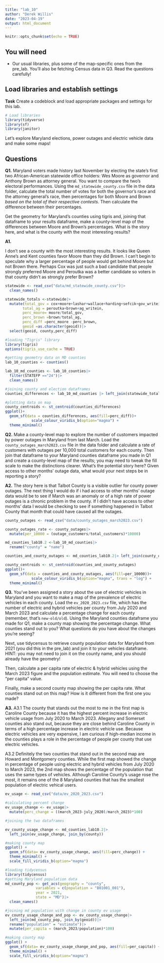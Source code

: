 ```yaml
---
title: "lab_10"
author: "Derek Willis"
date: "2023-04-19"
output: html_document
---
```


```r
knitr::opts_chunk$set(echo = TRUE)
```

## You will need

-   Our usual libraries, plus some of the map-specific ones from the pre_lab. You'll also be fetching Census data in Q3. Read the questions carefully!

## Load libraries and establish settings

**Task** Create a codeblock and load appropriate packages and settings for this lab.

```r
# Load libraries
library(tidyverse)
library(sf)
library(janitor)

```

Let's explore Maryland elections, power outages and electric vehicle data and make some maps!

## Questions

**Q1.** Maryland voters made history last November by electing the state's first two African-American statewide office holders: Wes Moore as governor and Anthony Brown as attorney general. You want to compare the two's electoral performances. Using the `md_statewide_county.csv` file in the data folder, calculate the total number of votes for both the governor's race and the attorney general's race, then percentages for both Moore and Brown *based on the total of their respective contests*. Then calculate the difference between their percentages.

Get the geometry for Maryland's counties using tigris and, joining that dataframe to your results dataframe, make a county-level map of the differences between Moore and Brown's percentages. What is the story here, and what is the county with the most interesting results?

**A1.**

I don't see a county with the most interesting results. It looks like Queen Anne's and Kent counties favor Moore than they did Brown. I can't begin to speculate why a larger percentage of people would get behind Moore but not Brown there. Perhaps Cox was just such a bad candidate that people strongly preferred Moore and Peroutka was a better candidate so voters in that county didn't as strongly prefer Brown? 

```r
statewide <- read_csv("data/md_statewide_county.csv")|>
  clean_names()

statewide_totals <-statewide|>
  mutate(total_gov = cox+moore+lashar+wallace+harding+sefcik+gov_writein, 
        total_ag = peroutka+brown+ag_writein, 
        perc_moore= moore/total_gov,
        perc_brown =brown/total_ag,
        perc_diff =perc_moore -perc_brown, 
        geoid =as.character(geoid))|>
  select(geoid, county,perc_diff)


```

```r
#loading "Tigris" library
library(tigris)
options(tigris_use_cache = TRUE)
```

```r
#getting geometry data on MD counties
lab_10_counties <- counties()

lab_10_md_counties <- lab_10_counties|>
  filter(STATEFP =="24")|>
  clean_names()
```

```r
#joining county and election dataframes
counties_differences <- lab_10_md_counties |> left_join(statewide_totals, join_by(geoid))
```

```r
#plotting data on map
county_centroids <- st_centroid(counties_differences)
ggplot()+
  geom_sf(data = counties_differences, aes(fill=perc_diff))+
            scale_colour_viridis_b(option="magma") +
  theme_minimal()


```

**Q2.** Make a county-level map to explore the number of customers impacted by power outages in Maryland from last March. Load the `county_outages_march2023.csv` file in the data folder and calculate a rate of customers with outages per 10,000 total customers for each county. Then join that dataframe to your Maryland counties dataframe you made in Q1 and create a county-level map of the results; you may need to tweak the fill scale to make the distinctions clearer. What's the potential story here? Given access to other months' outage data, what would your next steps be in reporting a story?

**A2.**
The story here is that Talbot County is a visible outlier for county power outages. The next thing I would do if i had access to other months' outage data would be to see if March was an anomaly or of a high rate of power outages is a chronic problem in the county. If I didn't have access to other months' data I would be checking to see if something happened in Talbot County that month that could have caused all the outages. 


```r
county_outages <- read_csv("data/county_outages_march2023.csv")

county_outages_rate <- county_outages|>
  mutate(per_10000 = (outage_customers/total_customers)*10000)

md_counties_lab10.2 <-lab_10_md_counties|>
  rename("county" = "name")

counties_and_county_outages <- md_counties_lab10.2|> left_join(county_outages_rate, join_by("county"))

county_centroids <- st_centroid(counties_and_county_outages)
ggplot()+
  geom_sf(data = counties_and_county_outages, aes(fill=per_10000))+
            scale_colour_viridis_b(option="magma", trans = "log") +
  theme_minimal()


```

**Q3.** You've been assigned a story about the use of electric vehicles in Maryland and you want to make a map of the prevalence of electric vehicles in each county. Load the `ev_2020_2023.csv` file, which has the number of electric and hybrid vehicles per county from July 2020 and March 2023 and calculate a percentage change for each county (remember, that's `new-old/old`). Using the Maryland counties dataframe you made for Q1, make a county map showing the percentage change. What counties stand out to you? What questions do you have about the changes you're seeing?

Next, use tidycensus to retrieve county population data for Maryland from 2021 (you did this in the pre_lab) and join it to your vehicles dataframe. HINT: you may not need to join it on the county name, and you should already have the geometry!

Then, calculate a per capita rate of electric & hybrid vehicles using the March 2023 figure and the population estimate. You will need to choose the "per capita" value.

Finally, make a second county map showing the per capita rate. What counties stand out on this map? How is it different from the first one you made?

**A3.**
A3.1 The county that stands out the most to me in the first map is Caroline County because it has the highest percent increase in electric vehicle usage from July 2020 to March 2023. Allegany and Somerset counties also stand out, because they are close behind Caroline County in terms of a high percentage increase in electric vehicle use. Because electric vehicles are very expensive, I am curious if high-median income in the counties plays a role in the percentage of people per county that use electric vehicles. 

A3.2 Definitely the two counties that stand out in the second map are Howard and Montgomery counties. While the first map showed the change in percentage of people using electric and hybrid vehicles from July 2020 to March 2023, the 2nd map shows the percentage of the population that uses the same types of vehicles. Although Caroline County's usage rose the most, it remains one of the 8 Maryland counties that has the smallest population of electric vehical users. 

```r
ev_usage <- read_csv("data/ev_2020_2023.csv")

#calculating percent change
ev_usage_change <- ev_usage|>
  mutate(perc_change = ((march_2023-july_2020)/march_2023)*100)

#joining the two dataframes

ev_county_usage_change <- md_counties_lab10.2|>
  left_join(ev_usage_change, join_by(county))

#making county map
ggplot() +
  geom_sf(data= ev_county_usage_change, aes(fill=perc_change)) +
  theme_minimal() +
  scale_fill_viridis_b(option="magma")

```

```r
#loading tidycensus
library(tidycensus)
#getting Maryland population data 
md_county_pop <- get_acs(geography = "county",
              variables = c(population = "B01001_001"),
              year = 2021,
              state = "MD")|>
  clean_names()

#joining md population with change in county ev usage
ev_county_usage_change_and_pop <- ev_county_usage_change|>
  left_join(md_county_pop, join_by(geoid))|>
  rename("population" = "estimate")|>
  mutate(per_capita = (march_2023/population)*100)

#making county map
ggplot() +
  geom_sf(data= ev_county_usage_change_and_pop, aes(fill=per_capita)) +
  theme_minimal() +
  scale_fill_viridis_b(option="magma")

```
